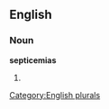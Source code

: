 
==English==

===Noun===
'''septicemias'''

# {{plural of|[[septicemia]]}}

[[Category:English plurals]]